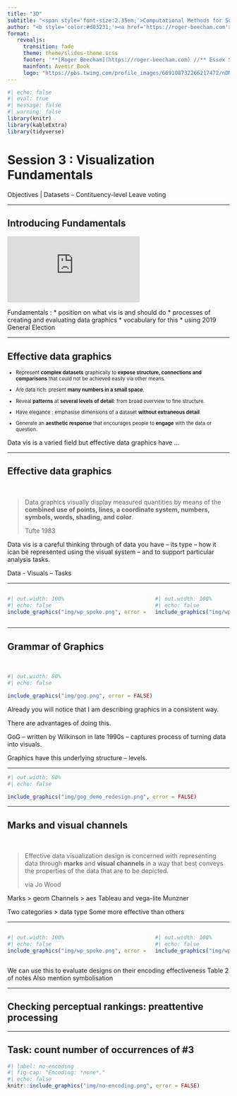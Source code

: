 ```yaml
---
title: "3D"
subtitle: "<span style='font-size:2.35em;'>Computational Methods for Social Data Science</span>"
author: "<b style='color:#d03231;'><a href='https://roger-beecham.com'>Roger Beecham</a></b> **//** August 2023"
format: 
   revealjs:
     transition: fade
     theme: theme/slides-theme.scss
     footer: '**[Roger Beecham](https://roger-beecham.com) //** Essex Summer School **//** August 2023'
     mainfont: Avenir Book
     logo: "https://pbs.twimg.com/profile_images/669108732266217472/nDMLknup_400x400.jpg"
---
```


<script defer src="/fontawesome.min.js"></script>

```r
#| echo: false
#| eval: true
#| message: false
#| warning: false
library(knitr)
library(kableExtra)
library(tidyverse)
```


# Session 3 : Visualization Fundamentals

::: {.notes}

Objectives | Datasets -- Contituency-level Leave voting
:::

---

## Introducing Fundamentals

<div class="embed-responsive embed-responsive-16by9">
<iframe class="embed-responsive-item" src="https://www.youtube.com/embed/Sua0xDCf8MA" frameborder="0" allow="accelerometer; autoplay; encrypted-media; gyroscope; picture-in-picture" allowfullscreen></iframe>
</div>

::: {.notes}

Fundamentals :
* position on what vis is and should do
* processes of creating and evaluating data graphics
* vocabulary for this
* using 2019 General Election

:::

---

## Effective data graphics


<div style="font-size:0.8em;">
::: {.fragment}
* Represent **complex datasets** graphically to **expose structure, connections and comparisons** that could not be achieved easily via other means.

:::


::: {.fragment}

* Are data rich: present **many numbers in a small space**.

:::

::: {.fragment}

* Reveal **patterns** at **several levels of detail**: from broad overview to fine structure.

:::

::: {.fragment}

* Have elegance : emphasise dimensions of a dataset **without extraneous detail**.

:::

::: {.fragment}

* Generate an **aesthetic response** that encourages people to **engage** with the data or question.


:::


</div> 
::: {.notes}

Data vis is a varied field but effective data graphics have ...

:::

---

## Effective data graphics

<br>

::: {.fragment}
> Data graphics visually display measured quantities by means of the **combined use of points, lines, a coordinate system, numbers, symbols, words, shading, and color**.
>
  > Tufte 1983

:::
  
::: {.notes}
Data vis is a careful thinking through of data you have -- its type -- how it ican be represented using the visual system -- and to support particular analysis tasks.

Data - Visuals -- Tasks
:::
  
---
  
::: columns

::: {.column width="65%"}
```r
#| out.width: 100%
#| echo: false
include_graphics("img/wp_spoke.png", error = FALSE)
```
:::

::: {.column width="35%"}
```r
#| out.width: 100%
#| echo: false
include_graphics("img/wp_long.png", error = FALSE)
```
:::

:::

---

## Grammar of Graphics

<br>  

```r
#| out.width: 80%
#| echo: false

include_graphics("img/gog.png", error = FALSE)
```

::: {.notes}
Already you will notice that I am describing graphics in a consistent way.

There are advantages of doing this.

GoG -- written by Wilkinson in late 1990s -- captures process of turning data into visuals.

Graphics have this underlying structure -- levels.
:::
---


```r
#| out.width: 80%
#| echo: false

include_graphics("img/gog_demo_redesign.png", error = FALSE)
```


---
  
  
## Marks and visual channels

<br>
  
> Effective data visualization design is concerned with representing data through **marks** and **visual channels** in a way that best conveys the properties of the data that are to be depicted.
>
> via Jo Wood


::: {.notes}

Marks > geom
Channels > aes
Tableau and vega-lite
Munzner


Two categories > data type
Some more effective than others

:::


---
  
::: columns

::: {.column width="65%"}
```r
#| out.width: 100%
#| echo: false
include_graphics("img/wp_spoke.png", error = FALSE)
```
:::

::: {.column width="35%"}
```r
#| out.width: 100%
#| echo: false
include_graphics("img/wp_long.png", error = FALSE)
```
:::

:::

::: {.notes}

We can use this to evaluate designs on their encoding effectiveness
Table 2 of notes
Also mention symbolisation

:::

---

## Checking perceptual rankings: preattentive processing
  
---

  
::: {.callout-tip icon=false collapse=true}
## Task: count number of occurrences of #3
```r
#| label: no-encoding
#| fig-cap: "Encoding: *none*."
#| echo: false
knitr::include_graphics("img/no-encoding.png", error = FALSE)
```


:::


